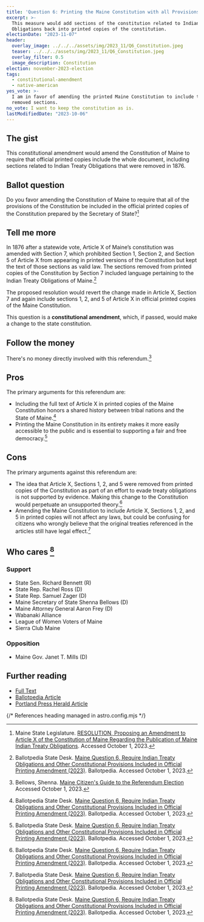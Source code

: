 ```yaml
---
title: 'Question 6: Printing the Maine Constitution with all Provisions'
excerpt: >-
  This measure would add sections of the constitution related to Indian Treaty
  Obligations back into printed copies of the constitution.
electionDate: "2023-11-07"
header:
  overlay_image: ../../../assets/img/2023_11/Q6_Constitution.jpeg
  teaser: ../../../assets/img/2023_11/Q6_Constitution.jpeg
  overlay_filter: 0.5
  image_description: Constitution
election: november-2023-election
tags:
  - constitutional-amendment
  - native-american
yes_vote: >-
  I am in favor of amending the printed Maine Constitution to include the
  removed sections.
no_vote: I want to keep the constitution as is.
lastModifiedDate: "2023-10-06"
---
```


## The gist

This constitutional amendment would amend the Constitution of Maine to require that official printed copies include the whole document, including sections related to Indian Treaty Obligations that were removed in 1876.

## Ballot question

Do you favor amending the Constitution of Maine to require that all of the provisions of the Constitution be included in the official printed copies of the Constitution prepared by the Secretary of State?[^1]

<YesNoTable yesContent={frontmatter.yes_vote} noContent={frontmatter.no_vote} />

## Tell me more

In 1876 after a statewide vote, Article X of Maine’s constitution was amended with Section 7, which prohibited Section 1, Section 2, and Section 5 of Article X from appearing in printed versions of the Constitution but kept the text of those sections as valid law. The sections removed from printed copies of the Constitution by Section 7 included language pertaining to the Indian Treaty Obligations of Maine.[^2]

The proposed resolution would revert the change made in Article X, Section 7 and again include sections 1, 2, and 5 of Article X in official printed copies of the Maine Constitution.

This question is a **constitutional amendment**, which, if passed, would make a change to the state constitution.

## Follow the money

There's no money directly involved with this referendum.[^3]

## Pros

The primary arguments for this referendum are:

- Including the full text of Article X in printed copies of the Maine Constitution honors a shared history between tribal nations and the State of Maine.[^2]
- Printing the Maine Constitution in its entirety makes it more easily accessible to the public and is essential to supporting a fair and free democracy.[^2]

## Cons

The primary arguments against this referendum are:

- The idea that Article X, Sections 1, 2, and 5 were removed from printed copies of the Constitution as part of an effort to evade treaty obligations is not supported by evidence. Making this change to the Constitution would perpetuate an unsupported theory.[^2]
- Amending the Maine Constitution to include Article X, Sections 1, 2, and 5 in printed copies will not affect any laws, but could be confusing for citizens who wrongly believe that the original treaties referenced in the articles still have legal effect.[^2]

## Who cares [^2]

### Support

- State Sen. Richard Bennett (R)
- State Rep. Rachel Ross (D)
- State Rep. Samuel Zager (D)
- Maine Secretary of State Shenna Bellows (D)
- Maine Attorney General Aaron Frey (D)
- Wabanaki Alliance
- League of Women Voters of Maine
- Sierra Club Maine

### Opposition

- Maine Gov. Janet T. Mills (D)

## Further reading

- [Full Text](https://legislature.maine.gov/bills/getPDF.asp?paper=HP0048&item=1&snum=131)<br />
- [Ballotpedia Article](<https://ballotpedia.org/Maine_Question_6,_Require_Indian_Treaty_Obligations_and_Other_Constitutional_Provisions_Included_in_Official_Printing_Amendment_(2023)>)<br />
- [Portland Press Herald Article](https://www.pressherald.com/2023/10/06/questions-5-through-8-what-you-need-to-know-about-the-proposed-constitutional-amendments/)

{/* References heading managed in astro.config.mjs */}
[^1]: Maine State Legislature. [RESOLUTION, Proposing an Amendment to Article X of the Constitution of Maine Regarding the Publication of Maine Indian Treaty Obligations](https://legislature.maine.gov/bills/getPDF.asp?paper=HP0048&item=1&snum=131). Accessed October 1, 2023.
[^2]: Ballotpedia State Desk. [Maine Question 6, Require Indian Treaty Obligations and Other Constitutional Provisions Included in Official Printing Amendment (2023)](https://ballotpedia.org/Maine_Question_6,_Require_Indian_Treaty_Obligations_and_Other_Constitutional_Provisions_Included_in_Official_Printing_Amendment_(2023)). Ballotpedia. Accessed October 1, 2023.
[^3]: Bellows, Shenna. [Maine Citizen's Guide to the Referendum Election](https://www.maine.gov/sos/cec/elec/upcoming/pdf/citizensguide23.pdf) Accessed October 1, 2023.
[^4]: Ohm, Rachel. [Questions 5 through 8: What you need to know about the proposed constitutional amendments](https://www.pressherald.com/2023/10/06/questions-5-through-8-what-you-need-to-know-about-the-proposed-constitutional-amendments/). Portland Press Herald. Accessed October 6, 2023.
